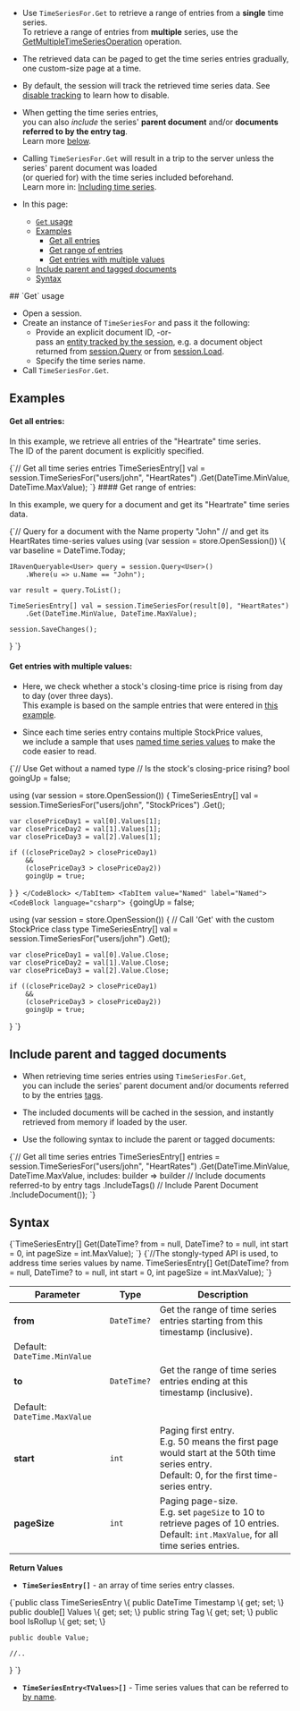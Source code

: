 
<Admonition type="note" title="">

* Use `TimeSeriesFor.Get` to retrieve a range of entries from a **single** time series.  
  To retrieve a range of entries from **multiple** series, 
  use the [GetMultipleTimeSeriesOperation](../../../../../document-extensions/timeseries/client-api/operations/get.mdx#getmultipletimeseriesoperation) operation.

* The retrieved data can be paged to get the time series entries gradually, one custom-size page at a time.

* By default, the session will track the retrieved time series data. 
  See [disable tracking](../../../../../client-api/session/configuration/how-to-disable-tracking.mdx) to learn how to disable.
  
* When getting the time series entries,  
  you can also _include_ the series' **parent document** and/or **documents referred to by the entry tag**.  
  Learn more [below](../../../../../document-extensions/timeseries/client-api/session/get/get-entries.mdx#include-parent-and-tagged-documents).

* Calling `TimeSeriesFor.Get` will result in a trip to the server unless the series' parent document was loaded  
  (or queried for) with the time series included beforehand.  
  Learn more in: [Including time series](../../../../../document-extensions/timeseries/client-api/session/include/overview.mdx).

* In this page:  
  * [`Get` usage](../../../../../document-extensions/timeseries/client-api/session/get/get-entries.mdx#get-usage)
  * [Examples](../../../../../document-extensions/timeseries/client-api/session/get/get-entries.mdx#examples)
     * [Get all entries](../../../../../document-extensions/timeseries/client-api/session/get/get-entries.mdx#get-all-entries)
     * [Get range of entries](../../../../../document-extensions/timeseries/client-api/session/get/get-entries.mdx#get-range-of-entries)
     * [Get entries with multiple values](../../../../../document-extensions/timeseries/client-api/session/get/get-entries.mdx#get-entries-with-multiple-values)
  * [Include parent and tagged documents](../../../../../document-extensions/timeseries/client-api/session/get/get-entries.mdx#include-parent-and-tagged-documents)
  * [Syntax](../../../../../document-extensions/timeseries/client-api/session/get/get-entries.mdx#syntax)

</Admonition>
## `Get` usage 

* Open a session.  
* Create an instance of `TimeSeriesFor` and pass it the following:
    * Provide an explicit document ID, -or-  
      pass an [entity tracked by the session](../../../../../client-api/session/what-is-a-session-and-how-does-it-work.mdx#unit-of-work-pattern),
      e.g. a document object returned from [session.Query](../../../../../client-api/session/querying/how-to-query.mdx) or from [session.Load](../../../../../client-api/session/loading-entities.mdx#load).
    * Specify the time series name.
* Call `TimeSeriesFor.Get`.  



## Examples

#### Get all entries:

In this example, we retrieve all entries of the "Heartrate" time series.  
The ID of the parent document is explicitly specified.  

<TabItem value="timeseries_region_Get-All-Entries-Using-Document-ID" label="timeseries_region_Get-All-Entries-Using-Document-ID">
<CodeBlock language="csharp">
{`// Get all time series entries
TimeSeriesEntry[] val = session.TimeSeriesFor("users/john", "HeartRates")
    .Get(DateTime.MinValue, DateTime.MaxValue);
`}
</CodeBlock>
</TabItem>
#### Get range of entries:

In this example, we query for a document and get its "Heartrate" time series data.

<TabItem value="timeseries_region_Pass-TimeSeriesFor-Get-Query-Results" label="timeseries_region_Pass-TimeSeriesFor-Get-Query-Results">
<CodeBlock language="csharp">
{`// Query for a document with the Name property "John" 
// and get its HeartRates time-series values
using (var session = store.OpenSession())
\{
    var baseline = DateTime.Today;

    IRavenQueryable<User> query = session.Query<User>()
        .Where(u => u.Name == "John");

    var result = query.ToList();

    TimeSeriesEntry[] val = session.TimeSeriesFor(result[0], "HeartRates")
        .Get(DateTime.MinValue, DateTime.MaxValue);

    session.SaveChanges();
\}
`}
</CodeBlock>
</TabItem>
#### Get entries with multiple values:

* Here, we check whether a stock's closing-time price is rising from day to day (over three days).  
  This example is based on the sample entries that were entered in [this example](../../../../../document-extensions/timeseries/client-api/session/append.mdx#append-entries-with-multiple-values).
 
* Since each time series entry contains multiple StockPrice values,  
  we include a sample that uses [named time series values](../../../../../document-extensions/timeseries/client-api/named-time-series-values.mdx) 
  to make the code easier to read.  

<Tabs groupId='languageSyntax'>
<TabItem value="Native" label="Native">
<CodeBlock language="csharp">
{`// Use Get without a named type
// Is the stock's closing-price rising?
bool goingUp = false;

using (var session = store.OpenSession())
{
    TimeSeriesEntry[] val = session.TimeSeriesFor("users/john", "StockPrices")
        .Get();

    var closePriceDay1 = val[0].Values[1];
    var closePriceDay2 = val[1].Values[1];
    var closePriceDay3 = val[2].Values[1];

    if ((closePriceDay2 > closePriceDay1)
        &&
        (closePriceDay3 > closePriceDay2))
        goingUp = true;
}
`}
</CodeBlock>
</TabItem>
<TabItem value="Named" label="Named">
<CodeBlock language="csharp">
{`goingUp = false;

using (var session = store.OpenSession())
{
    // Call 'Get' with the custom StockPrice class type
    TimeSeriesEntry<StockPrice>[] val = session.TimeSeriesFor<StockPrice>("users/john")
        .Get();

    var closePriceDay1 = val[0].Value.Close;
    var closePriceDay2 = val[1].Value.Close;
    var closePriceDay3 = val[2].Value.Close;

    if ((closePriceDay2 > closePriceDay1)
        &&
        (closePriceDay3 > closePriceDay2))
        goingUp = true;
}
`}
</CodeBlock>
</TabItem>
</Tabs>



## Include parent and tagged documents

* When retrieving time series entries using `TimeSeriesFor.Get`,  
  you can include the series' parent document and/or documents referred to by the entries [tags](../../../../../document-extensions/timeseries/overview.mdx#tags).  

* The included documents will be cached in the session, and instantly retrieved from memory if loaded by the user.

* Use the following syntax to include the parent or tagged documents:

<TabItem value="IncludeParentAndTaggedDocuments" label="IncludeParentAndTaggedDocuments">
<CodeBlock language="csharp">
{`// Get all time series entries
TimeSeriesEntry[] entries =
    session.TimeSeriesFor("users/john", "HeartRates")
        .Get(DateTime.MinValue, DateTime.MaxValue,
            includes: builder => builder
        // Include documents referred-to by entry tags
        .IncludeTags()
        // Include Parent Document
        .IncludeDocument());
`}
</CodeBlock>
</TabItem>



## Syntax

<TabItem value="TimeSeriesFor-Get-definition" label="TimeSeriesFor-Get-definition">
<CodeBlock language="csharp">
{`TimeSeriesEntry[] Get(DateTime? from = null, DateTime? to = null,
    int start = 0, int pageSize = int.MaxValue);
`}
</CodeBlock>
</TabItem>

<TabItem value="TimeSeriesFor-Get-Named-Values" label="TimeSeriesFor-Get-Named-Values">
<CodeBlock language="csharp">
{`//The stongly-typed API is used, to address time series values by name.
TimeSeriesEntry<TValues>[] Get(DateTime? from = null, DateTime? to = null,
int start = 0, int pageSize = int.MaxValue);
`}
</CodeBlock>
</TabItem>

| Parameter    | Type        | Description                                                                                                                                      |
|--------------|-------------|--------------------------------------------------------------------------------------------------------------------------------------------------|
| **from**     | `DateTime?` | Get the range of time series entries starting from this timestamp (inclusive).
Default: `DateTime.MinValue`                                  |
| **to**       | `DateTime?` | Get the range of time series entries ending at this timestamp (inclusive).
Default: `DateTime.MaxValue`                                      |
| **start**    | `int`       | Paging first entry.<br/>E.g. 50 means the first page would start at the 50th time series entry. <br/> Default: 0, for the first time-series entry. |
| **pageSize** | `int`       | Paging page-size.<br/>E.g. set `pageSize` to 10 to retrieve pages of 10 entries.<br/>Default: `int.MaxValue`, for all time series entries.         |

**Return Values**
 
* **`TimeSeriesEntry[]`** - an array of time series entry classes.

<TabItem value="TimeSeriesEntry-Definition" label="TimeSeriesEntry-Definition">
<CodeBlock language="csharp">
{`public class TimeSeriesEntry
\{
    public DateTime Timestamp \{ get; set; \}
    public double[] Values \{ get; set; \}
    public string Tag \{ get; set; \}
    public bool IsRollup \{ get; set; \}

    public double Value;

    //..
\}
`}
</CodeBlock>
</TabItem>

* **`TimeSeriesEntry<TValues>[]`** - Time series values that can be referred to [by name](../../../../../document-extensions/timeseries/client-api/named-time-series-values.mdx).




